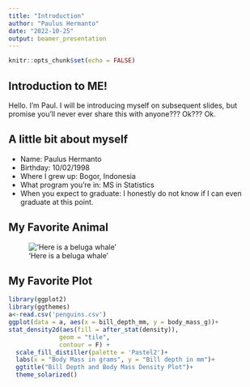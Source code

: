 ```yaml
---
title: "Introduction"
author: "Paulus Hermanto"
date: "2022-10-25"
output: beamer_presentation
---
```


```r
knitr::opts_chunk$set(echo = FALSE)
```

## Introduction to ME!
Hello. I'm Paul. I will be introducing myself on subsequent slides, but promise you'll never ever share this with anyone??? Ok??? Ok.

## A little bit about myself

- Name: Paulus Hermanto
- Birthday: 10/02/1998 
- Where I grew up: Bogor, Indonesia
- What program you're in: MS in Statistics
- When you expect to graduate: I honestly do not know if I can even graduate at this point.

## My Favorite Animal

!['Here is a beluga whale'](beluga.jpeg)

## My Favorite Plot
```r
library(ggplot2)
library(ggthemes)
a<-read.csv('penguins.csv')
ggplot(data = a, aes(x = bill_depth_mm, y = body_mass_g))+ 
stat_density2d(aes(fill = after_stat(density)), 
              geom = "tile",  
              contour = F) +
  scale_fill_distiller(palette = 'Pastel2')+
  labs(x = "Body Mass in grams", y = "Bill depth in mm")+
  ggtitle("Bill Depth and Body Mass Density Plot")+
  theme_solarized()
```